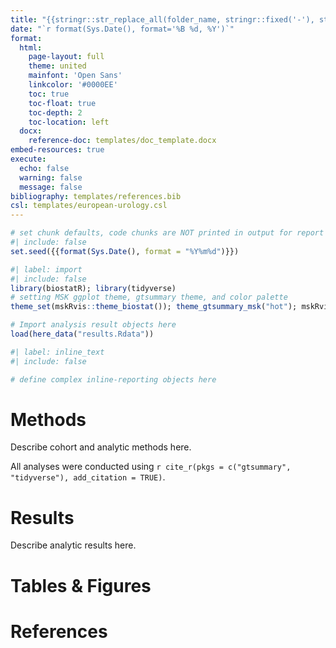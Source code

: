 ```yaml
---
title: "{{stringr::str_replace_all(folder_name, stringr::fixed('-'), stringr::fixed(' '))}}"
date: "`r format(Sys.Date(), format='%B %d, %Y')`"
format:
  html:
    page-layout: full
    theme: united
    mainfont: 'Open Sans'
    linkcolor: '#0000EE'
    toc: true
    toc-float: true
    toc-depth: 2
    toc-location: left
  docx:
    reference-doc: templates/doc_template.docx
embed-resources: true
execute:
  echo: false
  warning: false
  message: false
bibliography: templates/references.bib
csl: templates/european-urology.csl
---
```


```r
# set chunk defaults, code chunks are NOT printed in output for report
#| include: false
set.seed({{format(Sys.Date(), format = "%Y%m%d")}})
```

```r
#| label: import
#| include: false
library(biostatR); library(tidyverse)
# setting MSK ggplot theme, gtsummary theme, and color palette
theme_set(mskRvis::theme_biostat()); theme_gtsummary_msk("hot"); mskRvis::set_msk_palette()

# Import analysis result objects here
load(here_data("results.Rdata"))
```

```r
#| label: inline_text
#| include: false

# define complex inline-reporting objects here
```

# Methods

Describe cohort and analytic methods here.

All analyses were conducted using `r cite_r(pkgs = c("gtsummary", "tidyverse"), add_citation = TRUE)`.

# Results

Describe analytic results here.

# Tables & Figures


# References
